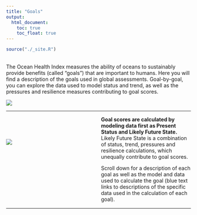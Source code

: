 ```yaml
---
title: "Goals"
output:
  html_document:
    toc: true
    toc_float: true
---
```


```r
source("./_site.R")
```

<!---From http://stackoverflow.com/questions/31753897/2-column-section-in-r-markdown:
Put in your css file or directly in rmarkdown--->
<style>
  .col2 {
    columns: 2 200px;         /* number of columns and width in pixels*/
    -webkit-columns: 2 200px; /* chrome, safari */
    -moz-columns: 2 200px;    /* firefox */
  }
</style>

<br> 
The Ocean Health Index measures the ability of oceans to sustainably provide benefits (called "goals") that are important to humans. Here you will find a description of the goals used in global assessments. Goal-by-goal, you can explore the data used to model status and trend, as well as the pressures and resilience measures contributing to goal scores.     

![](https://docs.google.com/drawings/d/17N97_cydibY4QM79tnVf-hLDii0NNm3VhBJ2hhkKKkM/pub?w=1344&h=192)

----

<div class="col2">
<br>
<br>

![](https://docs.google.com/drawings/d/1O08iEoo3qxOZRoK6Ohv-jdouTBsN_kafJjIhEEqb-yg/pub?w=960&h=720)

<br>
<br>
<br>
<br>
<br>
<br>
<br>


**Goal scores are calculated by modeling data first as Present Status and Likely Future State.**  
Likely Future State is a combination of status, trend, pressures and resilience calculations, which unequally contribute to goal scores.  

Scroll down for a description of each goal as well as the model and data used to calculate the goal (blue text links to descriptions of the specific data used in the calculation of each goal).

<!--- TODO: link to supplement --->

</div>

----

